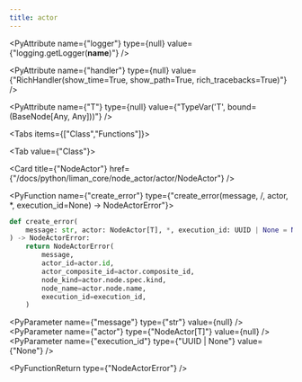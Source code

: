 ```yaml
---
title: actor
---
```


<PyAttribute
  name={"logger"}
  type={null}
  value={"logging.getLogger(__name__)"}
/>

<PyAttribute
  name={"handler"}
  type={null}
  value={"RichHandler(show_time=True, show_path=True, rich_tracebacks=True)"}
/>

<PyAttribute
  name={"T"}
  type={null}
  value={"TypeVar('T', bound=(BaseNode[Any, Any]))"}
/>

<Tabs items={["Class","Functions"]}>

<Tab value={"Class"}>

<Cards >

<Card
  title={"NodeActor"}
  href={"/docs/python/liman_core/node_actor/actor/NodeActor"}
/>

</Cards>

</Tab>
<Tab value={"Functions"}>

<PyFunction name={"create_error"} type={"create_error(message, /, actor, *, execution_id=None) -> NodeActorError"}>

<PySourceCode >

```python
def create_error(
    message: str, actor: NodeActor[T], *, execution_id: UUID | None = None
) -> NodeActorError:
    return NodeActorError(
        message,
        actor_id=actor.id,
        actor_composite_id=actor.composite_id,
        node_kind=actor.node.spec.kind,
        node_name=actor.node.name,
        execution_id=execution_id,
    )
```

</PySourceCode>

<div >

<PyParameter name={"message"} type={"str"} value={null} />
<PyParameter name={"actor"} type={"NodeActor[T]"} value={null} />
<PyParameter name={"execution_id"} type={"UUID | None"} value={"None"} />

</div>

<PyFunctionReturn type={"NodeActorError"} />

</PyFunction>

</Tab>

</Tabs>
